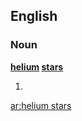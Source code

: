 ==English==

===Noun===
'''[[helium]] [[stars]]'''

# {{plural of|helium star}}

[[ar:helium stars]]